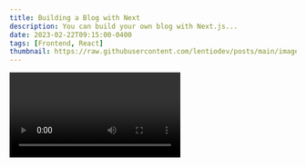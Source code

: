 ```yaml
---
title: Building a Blog with Next
description: You can build your own blog with Next.js...
date: 2023-02-22T09:15:00-0400
tags: [Frontend, React]
thumbnail: https://raw.githubusercontent.com/lentiodev/posts/main/images/img1.png
---
```


<Video id="5i0Z0E5yaYI" />

<CustomImage src="https://raw.githubusercontent.com/lentiodev/posts/main/images/img1.png" alt="Building a Blog with Next" />


## Why build your own blog?

If you are anything like me and aspire to one day become President 
or some other kind of big wig, you probably need a blog...

[...]

Here's the answer: I store the metadata in a format called 
**YAML Front Matter**. That is a YAML-esque format that you 
can use to define some structured data at the top of your 
MDX (or regular Markdown) files.

Here's an example:

🤯 🤯 🤯 OMG! Recursion! Maximum Call Stack Size Exceeded!! 🤯 🤯 🤯
